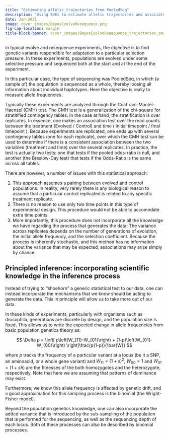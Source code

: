 ```yaml
---
title: "Estimating allelic trajectories from PooledSeq"
description: "Using SDEs to estimate allelic trajectories and associated evolutionary parameters from PooledSeq"
date: Jan-2021
image: cover_images/BayesEvolveResequence.png
fig-cap-location: margin
title-block-banner: cover_images/BayesEvolveResequence_trajectories_small.png
---
```




In typical evolve and resequence experiments, the objective is to find genetic variants respondible for adaptation to a particular selection pressure. In these experiments, populations are evolved under some selective pressure and sequenced both at the start and at the end of the experiment.

In this particular case, the type of sequencing was PooledSeq, in which (a sample of) the population is sequenced as a whole, thereby loosing all information about individual haplotypes. Here the objective is really to measure allele frequencies. 

Typically these experiments are analyzed through the Cochram-Mantel-Haenzel (CMH) test. The CMH test is a generalization of the chi-square for stratitified contingency tables. In the case at hand, the stratification is over replicates. In essence, one makes an association test over the read counts between the treatment (Evolved / Control) and time ( initial timepoint / final timepoint ). Because experiments are replicated, one ends up with several contingency tables (one for each replicate), over which the CMH test can be used to determine if there is a consistent association between the two variables (treatment and time) over the several replicates. In practice, the test is actually two tests: one that tests if the pooled odds-ratio is null, and another (the Breslow-Day test) that tests if the Odds-Ratio is the same across all tables.

There are however, a number of issues with this statistical approach: 

1. This approach assumes a pairing between evolved and control populations. In reality, very rarely there is any biological reason to assume that a particular control replicated is related to any specific treatment replicate. 
2. There is no reason to use only two time points in this type of experimental design. This procedure would not be able to accomodate extra time points.
3. More importantly, this procedure does not incorporate all the knowledge we have regarding the process that generates the data: The variance across replicates depends on the number of generations of evolution, the initial allele frequency, and the selection coefficient. Because the process is inherently stochastic, and this method has no information about the variance that may be expected, associations may arise simply by chance.

## Principled inference: incorporating scientific knowledge in the inference process

Instead of trying to "shoehorn" a generic statistical test to our data, one can instead incorporate the mechanisms that we know should be acting to generate the data. This in principle will allow us to take more out of our data.

In these kinds of experiments, particularly with organisms such as drosophila, generations are discrete by design, and the population size is fixed. This allows us to write the expected change in allele frequencies from basic population genetics theory as:

$$
  \Delta p = \left[ p\left(W_{11}-W_{01}\right) + (1-p)\left(W_{01}-W_{00}\right) \right]\frac{p(1-p)}{\bar{W}}
$$

where $p$ tracks the frequency of a particular variant at a locus (be it a SNP, an aminoacid, or a whole gene variant) and $W_{11}=(1+s)^2$, $W_{00}=1$ and $W_{01}=(1+sh)$ are the fitnesses of the both homozygotes and the heterozygote, respectively. Note that here we are assuming that patterns of dominance may exist.

Furthermore, we know this allele frequency is affected by genetic drift, and a good approximation for this sampling process is the binomial (the Wright-Fisher model).

Beyond the population genetics knowledge, one can also incorporate the added variance that is introduced by the sub-sampling of the population that is performed for the sequencing, as well as the sequencing depth of each locus. Both of these processes can also be described by binomial processes.

